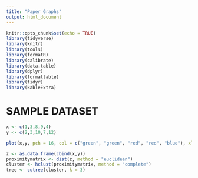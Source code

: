 ```yaml
---
title: "Paper Graphs"
output: html_document
---
```


```r
knitr::opts_chunk$set(echo = TRUE)
library(tidyverse)
library(knitr)
library(tools)
library(formatR)
library(calibrate)
library(data.table)
library(dplyr)
library(formattable)
library(tidyr)
library(kableExtra)
```


# SAMPLE DATASET
```r
x <- c(1,3,8,9,4)
y <- c(2,3,10,7,12)

plot(x,y, pch = 16, col = c("green", "green", "red", "red", "blue"), xlim = c(0,9), ylim = c(0,13), xlab = "", ylab = "", panel.first = grid())

z <- as.data.frame(cbind(x,y))
proximitymatrix <- dist(z, method = "euclidean")
cluster <- hclust(proximitymatrix, method = "complete")
tree <- cutree(cluster, k = 3)

```

